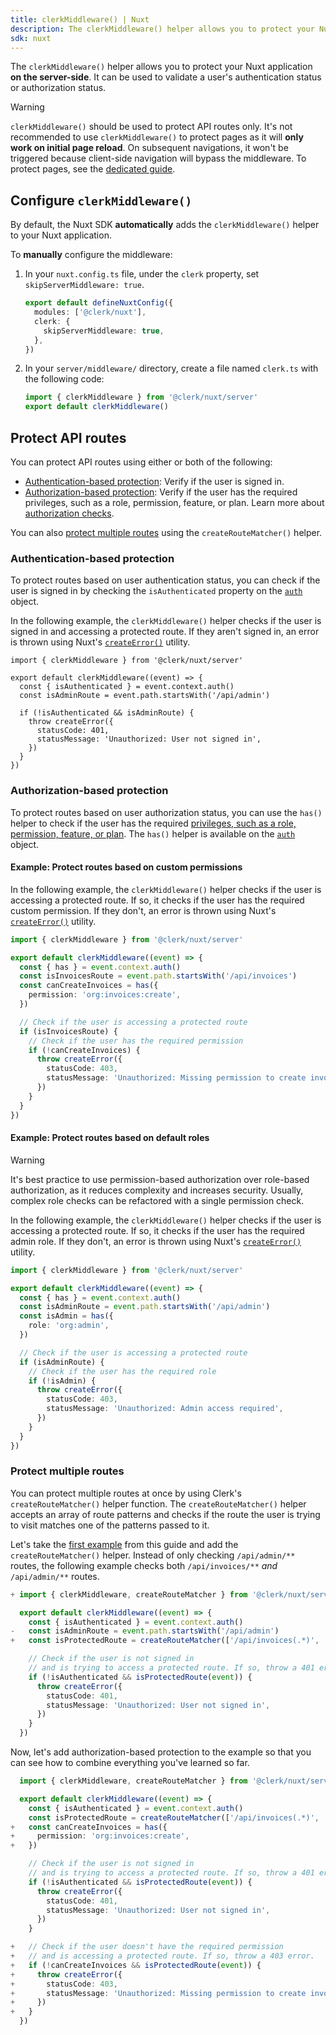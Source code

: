 ```yaml
---
title: clerkMiddleware() | Nuxt
description: The clerkMiddleware() helper allows you to protect your Nuxt application using middleware.
sdk: nuxt
---
```


The `clerkMiddleware()` helper allows you to protect your Nuxt application **on the server-side**. It can be used to validate a user's authentication status or authorization status.

> [!WARNING]
> `clerkMiddleware()` should be used to protect API routes only. It's not recommended to use `clerkMiddleware()` to protect pages as it will **only work on initial page reload**. On subsequent navigations, it won't be triggered because client-side navigation will bypass the middleware. To protect pages, see the [dedicated guide](/docs/guides/secure/protect-pages).

## Configure `clerkMiddleware()`

By default, the Nuxt SDK **automatically** adds the `clerkMiddleware()` helper to your Nuxt application.

To **manually** configure the middleware:

1. In your `nuxt.config.ts` file, under the `clerk` property, set `skipServerMiddleware: true`.

   ```ts {{ filename: 'nuxt.config.ts', mark: [[3, 5]] }}
   export default defineNuxtConfig({
     modules: ['@clerk/nuxt'],
     clerk: {
       skipServerMiddleware: true,
     },
   })
   ```
1. In your `server/middleware/` directory, create a file named `clerk.ts` with the following code:

   ```ts {{ filename: 'server/middleware/clerk.ts' }}
   import { clerkMiddleware } from '@clerk/nuxt/server'
   export default clerkMiddleware()
   ```

## Protect API routes

You can protect API routes using either or both of the following:

- [Authentication-based protection](#authentication-based-protection): Verify if the user is signed in.
- [Authorization-based protection](#authorization-based-protection): Verify if the user has the required privileges, such as a role, permission, feature, or plan. Learn more about [authorization checks](/docs/guides/secure/authorization-checks).

You can also [protect multiple routes](#protect-multiple-routes) using the `createRouteMatcher()` helper.

### Authentication-based protection

To protect routes based on user authentication status, you can check if the user is signed in by checking the `isAuthenticated` property on the [`auth`](/docs/references/nuxt/overview#auth-object) object.

In the following example, the `clerkMiddleware()` helper checks if the user is signed in and accessing a protected route. If they aren't signed in, an error is thrown using Nuxt's [`createError()`](https://nuxt.com/docs/api/utils/create-error) utility.

```tsx {{ filename: 'server/middleware/clerk.ts' }}
import { clerkMiddleware } from '@clerk/nuxt/server'

export default clerkMiddleware((event) => {
  const { isAuthenticated } = event.context.auth()
  const isAdminRoute = event.path.startsWith('/api/admin')

  if (!isAuthenticated && isAdminRoute) {
    throw createError({
      statusCode: 401,
      statusMessage: 'Unauthorized: User not signed in',
    })
  }
})
```

### Authorization-based protection

To protect routes based on user authorization status, you can use the `has()` helper to check if the user has the required [privileges, such as a role, permission, feature, or plan](/docs/guides/secure/authorization-checks). The `has()` helper is available on the [`auth`](/docs/references/nuxt/overview#auth-object) object.

#### Example: Protect routes based on custom permissions

In the following example, the `clerkMiddleware()` helper checks if the user is accessing a protected route. If so, it checks if the user has the required custom permission. If they don't, an error is thrown using Nuxt's [`createError()`](https://nuxt.com/docs/api/utils/create-error) utility.

```ts {{ filename: 'server/middleware/clerk.ts' }}
import { clerkMiddleware } from '@clerk/nuxt/server'

export default clerkMiddleware((event) => {
  const { has } = event.context.auth()
  const isInvoicesRoute = event.path.startsWith('/api/invoices')
  const canCreateInvoices = has({
    permission: 'org:invoices:create',
  })

  // Check if the user is accessing a protected route
  if (isInvoicesRoute) {
    // Check if the user has the required permission
    if (!canCreateInvoices) {
      throw createError({
        statusCode: 403,
        statusMessage: 'Unauthorized: Missing permission to create invoices',
      })
    }
  }
})
```

#### Example: Protect routes based on default roles

> [!WARNING]
> It's best practice to use permission-based authorization over role-based authorization, as it reduces complexity and increases security. Usually, complex role checks can be refactored with a single permission check.

In the following example, the `clerkMiddleware()` helper checks if the user is accessing a protected route. If so, it checks if the user has the required admin role. If they don't, an error is thrown using Nuxt's [`createError()`](https://nuxt.com/docs/api/utils/create-error) utility.

```ts {{ filename: 'server/middleware/clerk.ts' }}
import { clerkMiddleware } from '@clerk/nuxt/server'

export default clerkMiddleware((event) => {
  const { has } = event.context.auth()
  const isAdminRoute = event.path.startsWith('/api/admin')
  const isAdmin = has({
    role: 'org:admin',
  })

  // Check if the user is accessing a protected route
  if (isAdminRoute) {
    // Check if the user has the required role
    if (!isAdmin) {
      throw createError({
        statusCode: 403,
        statusMessage: 'Unauthorized: Admin access required',
      })
    }
  }
})
```

### Protect multiple routes

You can protect multiple routes at once by using Clerk's `createRouteMatcher()` helper function. The `createRouteMatcher()` helper accepts an array of route patterns and checks if the route the user is trying to visit matches one of the patterns passed to it.

Let's take the [first example](#authentication-based-protection) from this guide and add the `createRouteMatcher()` helper. Instead of only checking `/api/admin/**` routes, the following example checks both `/api/invoices/**` _and_ `/api/admin/**` routes.

```ts {{ filename: 'server/middleware/clerk.ts' }}
+ import { clerkMiddleware, createRouteMatcher } from '@clerk/nuxt/server'

  export default clerkMiddleware((event) => {
    const { isAuthenticated } = event.context.auth()
-   const isAdminRoute = event.path.startsWith('/api/admin')
+   const isProtectedRoute = createRouteMatcher(['/api/invoices(.*)', '/api/admin(.*)'])

    // Check if the user is not signed in
    // and is trying to access a protected route. If so, throw a 401 error.
    if (!isAuthenticated && isProtectedRoute(event)) {
      throw createError({
        statusCode: 401,
        statusMessage: 'Unauthorized: User not signed in',
      })
    }
  })
```

Now, let's add authorization-based protection to the example so that you can see how to combine everything you've learned so far.

```ts {{ filename: 'server/middleware/clerk.ts' }}
  import { clerkMiddleware, createRouteMatcher } from '@clerk/nuxt/server'

  export default clerkMiddleware((event) => {
    const { isAuthenticated } = event.context.auth()
    const isProtectedRoute = createRouteMatcher(['/api/invoices(.*)', '/api/admin(.*)'])
+   const canCreateInvoices = has({
+     permission: 'org:invoices:create',
+   })

    // Check if the user is not signed in
    // and is trying to access a protected route. If so, throw a 401 error.
    if (!isAuthenticated && isProtectedRoute(event)) {
      throw createError({
        statusCode: 401,
        statusMessage: 'Unauthorized: User not signed in',
      })
    }

+   // Check if the user doesn't have the required permission
+   // and is accessing a protected route. If so, throw a 403 error.
+   if (!canCreateInvoices && isProtectedRoute(event)) {
+     throw createError({
+       statusCode: 403,
+       statusMessage: 'Unauthorized: Missing permission to create invoices',
+     })
+   }
  })
```

